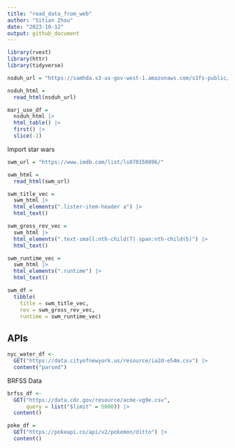 ```yaml
---
title: "read_data_from_web"
author: "Sitian Zhou"
date: "2023-10-12"
output: github_document
---
```




```r
library(rvest)
library(httr)
library(tidyverse)
```


```r
nsduh_url = "https://samhda.s3-us-gov-west-1.amazonaws.com/s3fs-public/field-uploads/2k15StateFiles/NSDUHsaeShortTermCHG2015.htm"

nsduh_html = 
  read_html(nsduh_url)
```

```r
marj_use_df = 
  nsduh_html |> 
  html_table() |> 
  first() |> 
  slice(-1)
```

Import star wars

```r
swm_url = "https://www.imdb.com/list/ls070150896/"

swm_html = 
  read_html(swm_url)
```

```r
swm_title_vec = 
  swm_html |> 
  html_elements(".lister-item-header a") |> 
  html_text()

swm_gross_rev_vec = 
  swm_html |> 
  html_elements(".text-small:nth-child(7) span:nth-child(5)") |> 
  html_text()

swm_runtime_vec = 
  swm_html |>
  html_elements(".runtime") |>
  html_text()

swm_df = 
  tibble(
    title = swm_title_vec,
    rev = swm_gross_rev_vec,
    runtime = swm_runtime_vec)
```



## APIs


```r
nyc_water_df <-
  GET("https://data.cityofnewyork.us/resource/ia2d-e54m.csv") |> 
  content("parsed")
```

BRFSS Data

```r
brfss_df <-
  GET("https://data.cdc.gov/resource/acme-vg9e.csv",
      query = list("$limit" = 5000)) |> 
  content()
```


```r
poke_df = 
  GET("https://pokeapi.co/api/v2/pokemon/ditto") |> 
  content()
```












